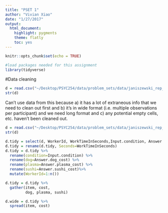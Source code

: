 ```yaml
---
title: "PSET 1"
author: "Vivian Xiao"
date: "1/27/2017"
output: 
  html_document:
    highlight: pygments
    theme: flatly
    toc: yes
---
```


```r
knitr::opts_chunk$set(echo = TRUE)
```

```r
#load packages needed for this assignment
library(tidyverse)
```


#Data cleaning
```r
d = read.csv("~/Desktop/PSYC254/data/problem_sets/data/janiszewski_rep_exercise.csv")
str(d)
```
Can't use data from this because a) it has a lot of extraneous info that we need to clean out first and b) it's in wide format (i.e. multiple observations per participant) and we need long format and c) any potential empty cells, etc. haven't been cleaned out.

```r
d = read.csv("~/Desktop/PSYC254/data/problem_sets/data/janiszewski_rep_cleaned.csv")
str(d)

d.tidy = select(d, WorkerId, WorkTimeInSeconds,Input.condition, Answer.dog_cost:Answer.sushi_cost)
d.tidy = rename(d.tidy, Seconds=WorkTimeInSeconds)
d.tidy = d.tidy %>%
  rename(condition=Input.condition) %>%
  rename(dog=Answer.dog_cost) %>%
  rename(plasma=Answer.plasma_cost) %>%
  rename(sushi=Answer.sushi_cost)%>%
  mutate(WorkerId=1:n())

d.tidy = d.tidy %>%
  gather(item, cost,
         dog, plasma, sushi)

d.wide = d.tidy %>%
  spread(item, cost)
```

